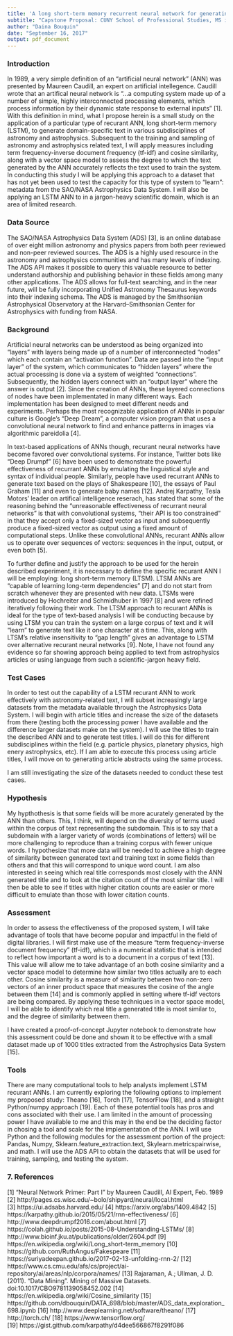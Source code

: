 ```yaml
---
title: 'A long short-term memory recurrent neural network for generating astrophysics-specific language and assessment using tf-idf, cosine similarity, and a vector space model'
subtitle: "Capstone Proposal: CUNY School of Professional Studies, MS in Data Analytics"
author: "Daina Bouquin"
date: "September 16, 2017"
output: pdf_document
---
```


### Introduction   
In 1989, a very simple definition of an "artificial neural network" (ANN) was presented by Maureen Caudill, an expert on artificial intellegence. Caudill wrote that an artifical neural network is "...a computing system made up of a number of simple, highly interconnected processing elements, which process information by their dynamic state response to external inputs" [1]. With this definition in mind, what I propose herein is a small study on the application of a particular type of recurant ANN, long short-term memory (LSTM), to generate domain-specific text in various subdisciplines of astronomy and astrophysics. Subsequent to the training and sampling of astronomy and astrophysics related text, I will apply measures including term frequency-inverse document frequency (tf-idf) and cosine similarity, along with a vector space model to assess the degree to which the text generated by the ANN accurately reflects the text used to train the system. In conducting this study I will be applying this approach to a dataset that has not yet been used to test the capacity for this type of system to "learn": metadata from the SAO/NASA Astrophysics Data System. I will also be applying an LSTM ANN to in a jargon-heavy scientific domain, which is an area of limited research.

### Data Source
The SAO/NASA Astrophysics Data System (ADS) [3], is an online database of over eight million astronomy and physics papers from both peer reviewed and non-peer reviewed sources. The ADS is a highly used resource in the astronomy and astrophysics communities and has many levels of indexing. The ADS API makes it possible to query this valuable resource to better understand authorship and publishing behavior in these fields among many other applications. The ADS allows for full-text searching, and in the near future, will be fully incorporating Unified Astronomy Thesaurus keywords into their indexing schema. The ADS is managed by the Smithsonian Astrophysical Observatory at the Harvard–Smithsonian Center for Astrophysics with funding from NASA.

### Background   
Artificial neural networks can be understood as being organized into "layers" with layers being made up of a number of interconnected "nodes" which each contain an "activation function". Data are passed into the "input layer" of the system, which communicates to "hidden layers" where the actual processing is done via a system of weighted "connections". Subsequently, the hidden layers connect with an "output layer" where the answer is output [2]. Since the creation of ANNs, these layered connections of nodes have been implementated in many different ways. Each implementation has been designed to meet different needs and experiments. Perhaps the most recognizable application of ANNs in popular culture is Google's "Deep Dream", a computer vision program that uses a convolutional neural network to find and enhance patterns in images via algorithmic pareidolia [4]. 

In text-based applications of ANNs though, recurant neural networks have become favored over convolutional systems. For instance, Twitter bots like "Deep Drumpf" [6] have been used to demonstrate the powerful effectiveness of recurrant ANNs by emulating the linguistical style and syntax of individual people. Similarly, people have used recurrant ANNs to generate text based on the plays of Shakespeare [10], the essays of Paul Graham [11] and even to generate baby names [12]. Andrej Karpathy, Tesla Motors' leader on artifical intelligence reserach, has stated that some of the reasoning behind the "unreasonable effectiveness of recurrant neural networks" is that with convolutional systems, "their API is too constrained" in that they accept only a fixed-sized vector as input and subsequently produce a fixed-sized vector as output using a fixed amount of computational steps. Unlike these convolutional ANNs, recurant ANNs allow us to operate over sequences of vectors: sequences in the input, output, or even both [5].

To further define and justify the approach to be used for the herein described experiment, it is necessary to define the specific recurant ANN I will be employing: long short-term memory (LTSM). LTSM ANNs are "capable of learning long-term dependencies" [7] and do not start from scratch whenever they are presented with new data. LTSMs were introduced by Hochreiter and Schmidhuber in 1997 [8] and were refined iteratively following their work. The LTSM approach to recurant ANNs is ideal for the type of text-based analysis I will be conducting because by using LTSM you can train the system on a large corpus of text and it will "learn" to generate text like it one character at a time. This, along with LTSM's relative insensitivity to "gap length" gives an advantage to LSTM over alternative recurant neural networks [9]. Note, I have not found any evidence so far showing approach being applied to text from astrophysics articles or using language from such a scientific-jargon heavy field.

### Test Cases
In order to test out the capability of a LSTM recurant ANN to work effectively with astronomy-related text, I will subset increasingly large datasets from the metadata available through the Astrophysics Data System. I will begin with article titles and increase the size of the datasets from there (testing both the processing power I have available and the difference larger datasets make on the system). I will use the titles to train the described ANN and to generate test titles. I will do this for different subdisciplines within the field (e.g. particle physics, planetary physics, high enery astrophysics, etc). If I am able to execute this process using article titles, I will move on to generating article abstracts using the same process.
    
I am still investigating the size of the datasets needed to conduct these test cases.

### Hypothesis
My hypthothesis is that some fields will be more acurately generated by the ANN than others. This, I think, will depend on the diversity of terms used within the corpus of text representing the subdomain. This is to say that a subdomain with a larger variety of words (combinations of letters) will be more challenging to reproduce than a training corpus with fewer unique words. I hypothesize that more data will be needed to achieve a high degree of similarity between generated text and training text in some fields than others and that this will correspond to unique word count. I am also interested in seeing which real title corresponds most closely with the ANN generated title and to look at the citation count of the most similar title. I will then be able to see if titles with higher citation counts are easier or more difficult to emulate than those with lower citation counts.

### Assessment
In order to assess the effectiveness of the proposed system, I will take advantage of tools that have become popular and impactful in the field of digital libraries. I will first make use of the measure "term frequency-inverse document frequency" (tf-idf), which is a numerical statistic that is intended to reflect how important a word is to a document in a corpus of text [13]. This value will allow me to take advantage of an both cosine similarity and a vector space model to determine how similar two titles actually are to each other. Cosine similarity is a measure of similarity between two non-zero vectors of an inner product space that measures the cosine of the angle between them [14] and is commonly applied in setting where tf-idf vectors are being compared. By applying these techniques in a vector space model, I will be able to identify which real title a generated title is most similar to, and the degree of similarity between them. 

I have created a proof-of-concept Jupyter notebook to demonstrate how this assessment could be done and shown it to be effective with a small dataset made up of 1000 titles extracted from the Astrophysics Data System [15].

### Tools
There are many computational tools to help analysts implement LSTM recurant ANNs. I am currently exploring the following options to implement my proposed study: Theano [16], Torch [17], TensorFlow [18], and a straight Python/numpy approach [19]. Each of these potential tools has pros and cons associated with their use. I am limited in the amount of processing power I have available to me and this may in the end be the deciding factor in chosing a tool and scale for the implementation of the ANN. I will use Python and the following modules for the assessment portion of the project: Pandas, Numpy, Sklearn.feature_extraction.text, Skylearn.metricspairwise, and math. I will use the ADS API to obtain the datasets that will be used for training, sampling, and testing the system.

### 7. References
[1] "Neural Network Primer: Part I" by Maureen Caudill, AI Expert, Feb. 1989    
[2] http://pages.cs.wisc.edu/~bolo/shipyard/neural/local.html     
[3] https://ui.adsabs.harvard.edu/
[4] https://arxiv.org/abs/1409.4842
[5] https://karpathy.github.io/2015/05/21/rnn-effectiveness/
[6] http://www.deepdrumpf2016.com/about.html
[7] https://colah.github.io/posts/2015-08-Understanding-LSTMs/
[8] http://www.bioinf.jku.at/publications/older/2604.pdf
[9] https://en.wikipedia.org/wiki/Long_short-term_memory
[10] https://github.com/RuthAngus/Fakespeare
[11] https://suriyadeepan.github.io/2017-02-13-unfolding-rnn-2/
[12] https://www.cs.cmu.edu/afs/cs/project/ai-repository/ai/areas/nlp/corpora/names/
[13] Rajaraman, A.; Ullman, J. D. (2011). "Data Mining". Mining of Massive Datasets. doi:10.1017/CBO9781139058452.002
[14] https://en.wikipedia.org/wiki/Cosine_similarity
[15] https://github.com/dbouquin/DATA_698/blob/master/ADS_data_exploration_698.ipynb
[16] http://www.deeplearning.net/software/theano/
[17] http://torch.ch/
[18] https://www.tensorflow.org/   
[19] https://gist.github.com/karpathy/d4dee566867f8291f086